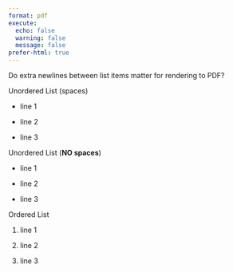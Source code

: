 ```yaml
---
format: pdf
execute:
  echo: false
  warning: false
  message: false
prefer-html: true
---
```


Do extra newlines between list items matter for rendering to PDF?

Unordered List (spaces)

- line 1

- line 2

- line 3

Unordered List (**NO spaces**)

- line 1

- line 2

- line 3

Ordered List

1. line 1

2. line 2

3. line 3

